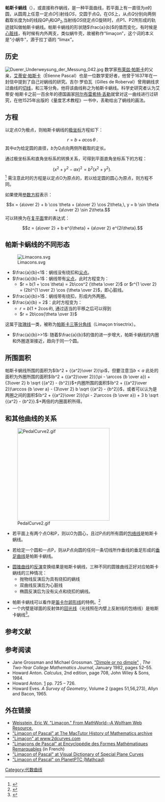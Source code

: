 '''帕斯卡蜗线'''（{{lang-fr|'''Limaçon de Pascal'''}}），或直接称作蜗线，是一种平面曲线，若平面上有一直径为<math>a</math>的圆，从圆周上任意一定点<math>O</math>引射线<math>OS</math>，交圆于点<math>Q</math>。在<math>OS</math>上，从点<math>Q</math>分别向两侧截取长度为b的线段<math>QP_1</math>和<math>QP_2</math>,当射线<math>OS</math>绕定点O旋转时，点P1、P2所形成的轨迹就叫做帕斯卡蜗线。帕斯卡蜗线的形状随<math>\frac{a}{b}</math>的值而变化，有时候是[[心脏线|心脏线]]，有时候有内外两支，类似蜗牛壳，故被称作“limaçon”，这个词的本义是“小蜗牛”，源于拉丁语的 “limax”。

==历史==
[[File:Duerer_Underweysung_der_Messung_042.jpg|thumb]]
数学家[[布莱兹·帕斯卡|布莱兹·帕斯卡]]的父亲，[[艾蒂安·帕斯卡|艾蒂安·帕斯卡]]（Étienne Pascal）也是一位数学爱好者，他曾于1637年在一封信中提到了自己对蜗线的研究。吉尔·罗伯瓦（Gilles de Roberval）曾用蜗线求过曲线的[[切线|切线]]，和三等分角，他将该曲线称之为帕斯卡蜗线。科学史研究者认为艾蒂安·帕斯卡之前一百余年的德国画家[[阿尔布雷希特·丢勒|阿尔布雷希特·丢勒]]就曾对这一曲线进行过研究，在他1525年出版的《量度艺术教程》一书中，丢勒给出了蜗线的画法。

==方程==
以定点O为极点，则帕斯卡蜗线的[[极坐标|极坐标]]方程如下：
:<math>r = b + a \cos \theta \ .</math>
其中<math>a</math>为给定圆的直径，<math>b</math>为Q点向两侧所截取的定长。

通过极坐标系和直角坐标系的转换关系，可得到平面直角坐标系下的方程：
:<math>(x^2+y^2-ax)^2=b^2(x^2+y^2). \,</math><ref>{{cite book | author=J. Dennis Lawrence | title=A catalog of special plane curves | url=https://archive.org/details/catalogspecialpl00lawr | publisher=Dover Publications | year=1972 | isbn=0-486-60288-5 | pages=[https://archive.org/details/catalogspecialpl00lawr/page/n129 113]–118 }}</ref>
需注意此时的方程是以定点O为原点的，若以给定圆的圆心为原点，则方程不同。

如果使用[[参数方程|参数方程]]表示：
:<math>x = {a\over 2} + b \cos \theta + {a\over 2} \cos 2\theta,\, y = b \sin \theta + {a\over 2} \sin 2\theta.</math>
可以转换为在[[复平面|复平面]]里的表达式：
:<math>z = {a\over 2} + b e^{i\theta} + {a\over 2} e^{2i\theta}.</math>

==帕斯卡蜗线的不同形态==
[[Image:Limacons.svg|thumb]]
*<math>\frac{a}{b}<1</math>：蜗线没有绕扣和[[尖点|尖点]]。
*<math>\frac{a}{b}=1</math>：蜗线带有[[尖点|尖点]]，此时方程变为：
**<math> r = b(1 + \cos \theta) = 2b\cos^2 {\theta \over 2}</math> or <math>r^{1 \over 2} = (2b)^{1 \over 2} \cos {\theta \over 2}</math>，即心脏线。
*<math>\frac{a}{b}>1</math>：蜗线带有绕扣，形成内外两圈。
*<math>\frac{a}{b} = 2</math>：此时方程变为：
**<math> r = b(1 + 2\cos \theta)</math>, 通过适当的平移之后可以得到
**<math>r = 2b\cos{\theta \over 3}</math>
这属于[[玫瑰线|玫瑰线]]一类，被称为[[帕斯卡三等分角线|帕斯卡三等分角线]]（Limaçon trisectrix）。
*<math>\frac{a}{b}>>1</math>: 随着<math>\frac{a}{b}</math>的值的进一步增大，帕斯卡蜗线的内圈和外圈逐渐接近，趋向于同一个圆。

==所围面积==
帕斯卡蜗线所围的面积为<math>(b^2 + {{a^2}\over 2})\pi</math>，但要注意当<math>b < a</math> 此处的面积为外圈所围的面积<math>(b^2 + {{a^2}\over 2})(\pi - \arccos {b \over a}) + {3\over 2} b \sqrt {{a^2} - {b^2}}</math>+内圈所围的面积<math>(b^2 + {{a^2}\over 2})\arccos {b \over a} - {3\over 2} b \sqrt {{a^2} - {b^2}}</math>，或者可以认为是两圈之间的面积<math>(b^2 + {{a^2}\over 2})(\pi - 2\arccos {b \over a}) + 3 b \sqrt {{a^2} - {b^2}}.</math>+两倍的内圈面积所得。

==和其他曲线的关系==
[[Image:PedalCurve2.gif|300px]]
*若平面上有两个点O和P，则以O为圆心，且过P点的所有圆的[[包络线|包络线]]是帕斯卡蜗线。

*若给定一个圆和一点P，则从P点向圆的任何一条切线所作垂线的垂足形成的[[垂足曲线|垂足曲线]]是帕斯卡蜗线。

* [[圆锥曲线|圆锥曲线]]的[[反演|反演]]变换结果是帕斯卡蜗线，三种不同的圆锥曲线正好对应帕斯卡蜗线的三种情况：
**抛物线反演后为具有绕扣的蜗线
**双曲线反演后为心脏线
**椭圆反演后为没有尖点和绕扣的蜗线。

*帕斯卡蜗线可以看作是[[笛卡尔卵形线|笛卡尔卵形线]]的特例。<ref>{{MacTutor|class= Curves|id= Cartesian|title=Cartesian Oval}}</ref>
*一个内壁是球面的反射体的[[回光线|回光线]]（光线照在内壁上反射线的包络线）是帕斯卡蜗线<ref>{{cite web|title=catacaustic|url=http://mathworld.wolfram.com/CircleCatacaustic.html|accessdate=2013-06-09|archive-date=2020-03-19|archive-url=https://web.archive.org/web/20200319025110/https://mathworld.wolfram.com/CircleCatacaustic.html|dead-url=no}}</ref>。

==参考文献==
<references/>

==参考阅读==
* Jane Grossman and Michael Grossman. [http://docs.google.com/viewer?a=v&q=cache:jKieaApvrVYJ:poncelet.math.nthu.edu.tw/disk5/js/cardioid/13.pdf+%22dimple+or+no+dimple%22&hl=en&gl=us&pid=bl&srcid=ADGEESiMUIZzRFDZ2Vg6JdJoNh7mABaPjNTwSeJlPV_XYaJeaIjiyFDxO8RWPjEG2j8slKKyRqWDXPWgRZ4RCY1aZfAY8qkkNr1Fxyzy1XsWVDuii1lbAPmQzpl0LHOddHy9ECg_GJ3y&sig=AHIEtbRaIkziXs2lmaxTw7r2zC6LDYiJLw "Dimple or no dimple"] {{Wayback|url=http://docs.google.com/viewer?a=v&q=cache%3AjKieaApvrVYJ%3Aponcelet.math.nthu.edu.tw%2Fdisk5%2Fjs%2Fcardioid%2F13.pdf+%22dimple+or+no+dimple%22&hl=en&gl=us&pid=bl&srcid=ADGEESiMUIZzRFDZ2Vg6JdJoNh7mABaPjNTwSeJlPV_XYaJeaIjiyFDxO8RWPjEG2j8slKKyRqWDXPWgRZ4RCY1aZfAY8qkkNr1Fxyzy1XsWVDuii1lbAPmQzpl0LHOddHy9ECg_GJ3y&sig=AHIEtbRaIkziXs2lmaxTw7r2zC6LDYiJLw |date=20191202024138 }}, ''The Two-Year College Mathematics Journal'', January 1982, pages 52–55.
* Howard Anton. ''Calculus'', 2nd edition, page 708, John Wiley & Sons, 1984.
* Howard Anton.  [http://higheredbcs.wiley.com/legacy/college/anton/0471472441/add_material/analytic_geometry_in_calculus.pdf] {{Wayback|url=http://higheredbcs.wiley.com/legacy/college/anton/0471472441/add_material/analytic_geometry_in_calculus.pdf |date=20160303174657 }} pp. 725 – 726.
* Howard Eves. ''A Survey of Geometry'', Volume 2 (pages 51,56,273), Allyn and Bacon, 1965.

==外在链接==
{{commonscat|Limacon}}
* [http://mathworld.wolfram.com/Limacon.html Weisstein, Eric W. "Limaçon." From MathWorld--A Wolfram Web Resource.] {{Wayback|url=http://mathworld.wolfram.com/Limacon.html |date=20210225054729 }}
* [http://www-history.mcs.st-andrews.ac.uk/history/Curves/Limacon.html "Limacon of Pascal" at The MacTutor History of Mathematics archive] {{Wayback|url=http://www-history.mcs.st-andrews.ac.uk/history/Curves/Limacon.html |date=20191102072145 }}
* [http://www.2dcurves.com/roulette/roulettel.html "Limaçon" at www.2dcurves.com] {{Wayback|url=http://www.2dcurves.com/roulette/roulettel.html |date=20201130235335 }}
* [http://www.mathcurve.com/courbes2d/limacon/limacon.shtml "Limaçons de Pascal" at Encyclopédie des Formes Mathématiques Remarquables] {{Wayback|url=http://www.mathcurve.com/courbes2d/limacon/limacon.shtml |date=20210121015240 }} (in French)
* [http://xahlee.org/SpecialPlaneCurves_dir/LimaconOfPascal_dir/limaconOfPascal.html "Limacon of Pascal" at Visual Dictionary of Special Plane Curves] {{Wayback|url=http://xahlee.org/SpecialPlaneCurves_dir/LimaconOfPascal_dir/limaconOfPascal.html |date=20120402104803 }}
* [https://web.archive.org/web/20120604030052/http://communities.ptc.com/videos/2080 "Limacon of Pascal" on PlanetPTC (Mathcad)]

[[Category:代数曲线|Category:代数曲线]]